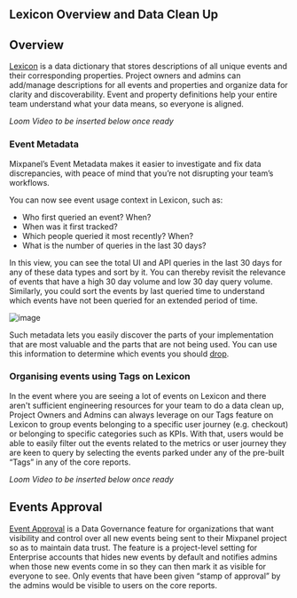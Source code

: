 ## Lexicon Overview and Data Clean Up

## Overview

[Lexicon](/docs/data-governance/lexicon) is a data dictionary that stores descriptions of all unique events and their corresponding properties. Project owners and admins can add/manage descriptions for all events and properties and organize data for clarity and discoverability. Event and property definitions help your entire team understand what your data means, so everyone is aligned. 

_Loom Video to be inserted below once ready_


###  Event Metadata

Mixpanel’s Event Metadata makes it easier to investigate and fix data discrepancies, with peace of mind that you’re not disrupting your team’s workflows.

You can now see event usage context in Lexicon, such as:
- Who first queried an event? When?
- When was it first tracked?
- Which people queried it most recently? When?
- What is the number of queries in the last 30 days?

In this view, you can see the total UI and API queries in the last 30 days for any of these data types and sort by it. You can thereby revisit the relevance of events that have a high 30 day volume and low 30 day query volume. Similarly, you could sort the events by last queried time to understand which events have not been queried for an extended period of time.

![image](//tutorials/events-metadata.png)

Such metadata lets you easily discover the parts of your implementation that are most valuable and the parts that are not being used. You can use this information to determine which events you should [drop](/docs/data-governance/lexicon#dropping-events). 

### Organising events using Tags on Lexicon

In the event where you are seeing a lot of events on Lexicon and there aren't sufficient engineering resources for your team to do a data clean up, Project Owners and Admins can always leverage on our Tags feature on Lexicon to group events belonging to a specific user journey (e.g. checkout) or belonging to specific categories such as KPIs. With that, users would be able to easily filter out the events related to the metrics or user journey they are keen to query by selecting the events parked under any of the pre-built “Tags” in any of the core reports. 

_Loom Video to be inserted below once ready_


## Events Approval
[Event Approval](/docs/data-governance/event-approval) is a Data Governance feature for organizations that want visibility and control over all new events being sent to their Mixpanel project so as to maintain data trust. The feature is a project-level setting for Enterprise accounts that hides new events by default and notifies admins when those new events come in so they can then mark it as visible for everyone to see. Only events that have been given “stamp of approval” by the admins would be visible to users on the core reports. 
